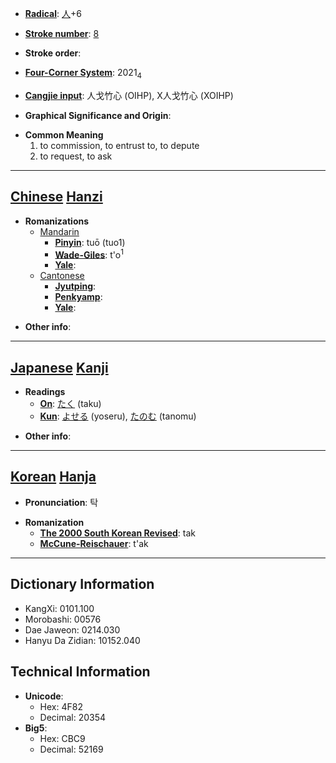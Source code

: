 * '''[[Wiktionary:Chinese radical index| Radical]]''': [[Wiktionary:Chinese radical index 人|人]]+6

* '''[[Wiktionary:Chinese total strokes index|Stroke number]]''': [[Wiktionary:Chinese total strokes index 8|8]]

* '''Stroke order''': 

* '''[[Wiktionary:Chinese four corner index|Four-Corner System]]''': 2021<sub>4</sub>

* '''[[Wiktionary:Chinese Cangjie index|Cangjie input]]''': 人戈竹心 (OIHP), X人戈竹心 (XOIHP)

* '''Graphical Significance and Origin''': 

* '''Common Meaning'''
*#to commission, to entrust to, to depute
*# to request, to ask


----

== [[Chinese]] [[Hanzi]] ==

* '''Romanizations'''
** [[Mandarin]]
*** '''[[Pinyin]]''': tuō (tuo1)
*** '''[[Wade-Giles]]''': t'o<sup>1</sup>
*** '''[[Yale]]''': 
**[[Cantonese]]
***'''[[Jyutping]]''':
***'''[[Penkyamp]]''': 
***'''[[Yale]]''': 

* '''Other info''': 

----

== [[Japanese]] [[Kanji]] ==

* '''Readings'''
** '''[[On]]''': [[たく]] (taku)
** '''[[Kun]]''': [[よせる]] (yoseru), [[たのむ]] (tanomu)

* '''Other info''':  

----

== [[Korean]] [[Hanja]] ==

* '''Pronunciation''': 탁

* '''Romanization'''
** '''[[The 2000 South Korean Revised Romanization|The 2000 South Korean Revised]]''': tak
** '''[[McCune-Reischauer]]''': t'ak

----

== Dictionary Information ==

* KangXi: 0101.100
* Morobashi: 00576
* Dae Jaweon: 0214.030
* Hanyu Da Zidian: 10152.040

== Technical Information ==

* '''Unicode''':
** Hex: 4F82
** Decimal: 20354
* '''Big5''':
** Hex: CBC9
** Decimal: 52169